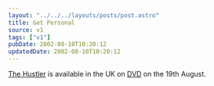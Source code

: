 ```yaml
---
layout: "../../../layouts/posts/post.astro"
title: Get Personal
source: v1
tags: ["v1"]
pubDate: 2002-08-10T10:20:12
updatedDate: 2002-08-10T10:20:12
---
```


[The Hustler][1] is available in the UK on [DVD][2] on the 19th August.

[1]: http://uk.imdb.com/Title?0054997 "uk.imdb.com: The Hustler"
[2]: http://www.amazon.co.uk/exec/obidos/ASIN/B000069JF6/ohsky "Amazon.co.uk: The Hustler (DVD)"
